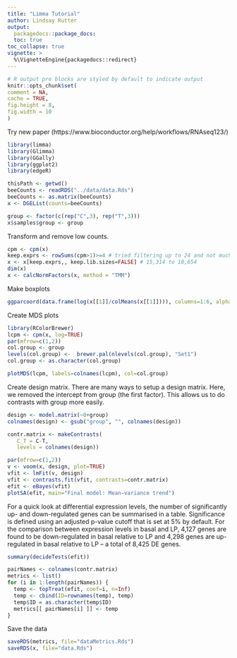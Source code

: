```yaml
---
title: "Limma Tutorial"
author: Lindsay Rutter
output:
  packagedocs::package_docs:
  toc: true
toc_collapse: true
vignette: >
  %\VignetteEngine{packagedocs::redirect}
---
```

  
  <meta http-equiv="content-type" content="text/html;charset=utf-8" />
  
  ```r
# R output pre blocks are styled by default to indicate output
knitr::opts_chunk$set(
  comment = NA,
  cache = TRUE,
  fig.height = 8,
  fig.width = 10
)
```
Try new paper (https://www.bioconductor.org/help/workflows/RNAseq123/)

```r
library(limma)
library(Glimma)
library(GGally)
library(ggplot2)
library(edgeR)

thisPath <- getwd()
beeCounts <- readRDS("../data/data.Rds")
beeCounts <- as.matrix(beeCounts)
x <- DGEList(counts=beeCounts)

group <- factor(c(rep("C",3), rep("T",3)))
x$samples$group <- group
```

Transform and remove low counts.
```r
cpm <- cpm(x)
keep.exprs <- rowSums(cpm>1)>=4 # tried filtering up to 24 and not much difference
x <- x[keep.exprs,, keep.lib.sizes=FALSE] # 15,314 to 10,654
dim(x)
x <- calcNormFactors(x, method = "TMM")
```

Make boxplots
```r
ggparcoord(data.frame(log(x[[1]]/colMeans(x[[1]]))), columns=1:6, alphaLines=0, boxplot=TRUE, scale="globalminmax") + coord_flip()
```

Create MDS plots
```r
library(RColorBrewer)
lcpm <- cpm(x, log=TRUE)
par(mfrow=c(1,2))
col.group <- group
levels(col.group) <-  brewer.pal(nlevels(col.group), "Set1")
col.group <- as.character(col.group)
```

```r
plotMDS(lcpm, labels=colnames(lcpm), col=col.group)
```

Create design matrix. There are many ways to setup a design matrix. Here, we removed the intercept from group (the first factor). This allows us to do contrasts with group more easily.
```r
design <- model.matrix(~0+group)
colnames(design) <- gsub("group", "", colnames(design))

contr.matrix <- makeContrasts(
   C_T = C-T,
   levels = colnames(design))
```

```r
par(mfrow=c(1,2))
v <- voom(x, design, plot=TRUE)
vfit <- lmFit(v, design)
vfit <- contrasts.fit(vfit, contrasts=contr.matrix)
efit <- eBayes(vfit)
plotSA(efit, main="Final model: Mean−variance trend")
```

For a quick look at differential expression levels, the number of significantly up- and down-regulated genes can be summarised in a table. Significance is defined using an adjusted p-value cutoff that is set at 5% by default. For the comparison between expression levels in basal and LP, 4,127 genes are found to be down-regulated in basal relative to LP and 4,298 genes are up-regulated in basal relative to LP – a total of 8,425 DE genes.

```r
summary(decideTests(efit))
```

```r
pairNames <- colnames(contr.matrix)
metrics <- list()
for (i in 1:length(pairNames)) {
  temp <- topTreat(efit, coef=i, n=Inf)
  temp <- cbind(ID=rownames(temp), temp)
  temp$ID = as.character(temp$ID)
  metrics[[ pairNames[i] ]] <- temp
}
```

Save the data

```r
saveRDS(metrics, file="dataMetrics.Rds")
saveRDS(x, file="data.Rds")
```
